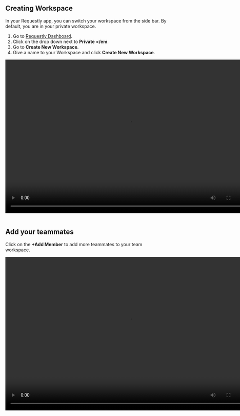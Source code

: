 
<TOCInline toc={toc} />


## Creating Workspace 

In your Requestly app, you can switch your workspace from the side bar. By default, you are in your private workspace. 

1. Go to [Requestly Dashboard](https://app.requestly.io/rules/my-rules).
2. Click on the drop down next to **Private </em**.
3. Go to **Create New Workspace**.
4. Give a name to your Workspace and click **Create New Workspace**.

<video width="768" height="480" controls>
    <source src="/img/docs/create-ws.mp4" type="video/mp4" />
</video> <br/> <br/> 

## Add your teammates

Click on the **+Add Member** to add more teammates to your team workspace.

<video width="768" height="480" controls>
    <source src="/img/docs/add-team.mp4" type="video/mp4" />
</video> <br/> <br/> 

